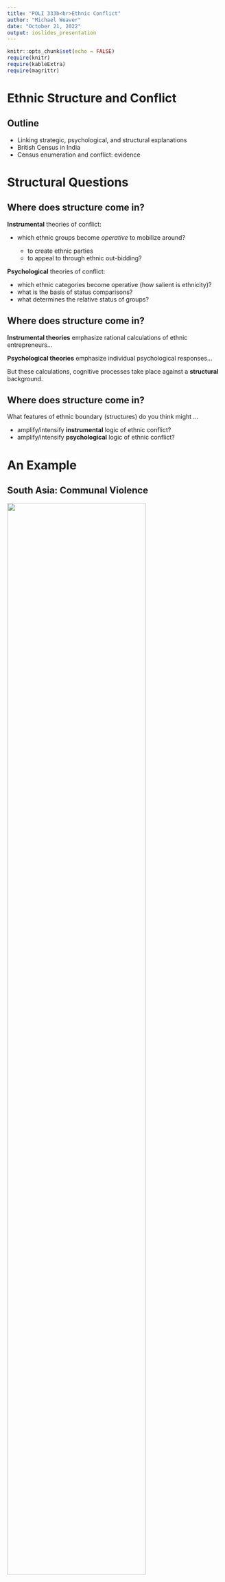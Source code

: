 ```yaml
---
title: "POLI 333b<br>Ethnic Conflict"
author: "Michael Weaver"
date: "October 21, 2022"
output: ioslides_presentation
---
```


```r
knitr::opts_chunk$set(echo = FALSE)
require(knitr)
require(kableExtra)
require(magrittr)
```


# Ethnic Structure and Conflict

## Outline

- Linking strategic, psychological, and structural explanations
- British Census in India
- Census enumeration and conflict: evidence

# Structural Questions

## Where does structure come in?

**Instrumental** theories of conflict:

- which ethnic groups become *operative* to mobilize around?
  
    - to create ethnic parties
    - to appeal to through ethnic out-bidding?
    

**Psychological** theories of conflict:

- which ethnic categories become operative (how salient is ethnicity)?
- what is the basis of status comparisons?
- what determines the relative status of groups?

## Where does structure come in?

**Instrumental theories** emphasize rational calculations of ethnic entrepreneurs...

**Psychological theories** emphasize individual psychological responses...

But these calculations, cognitive processes take place against a **structural** background.

## Where does structure come in?

What features of ethnic boundary (structures) do you think might ...


- amplify/intensify **instrumental** logic of ethnic conflict?
- amplify/intensify **psychological** logic of ethnic conflict?

# An Example

## South Asia: Communal Violence {.centered}

<img src = "./partition.jpg" width = 80%>

Partition: 1947

## South Asia: Communal Violence

Hindu-Muslim divide a continuing source of conflict, violence

- Major political parties divided on the issue
- Major riots in Delhi, 2020.
- Conflict over Citizenship Amendment Act, National Register of Citizens

<img src = "./delhi_riot.jpeg" width = 50%>

## South Asia: Before Colonization

**Hindus**

- no unifying label was in widespread use
- texts, rituals, traditions highly varied
- disputes within "Hindus"

**Muslims**

- often labeled by their geographic origin, not by religion

**Syncretism**

- Hindus and Muslims shared saints, holy men, shrines, gods, festivals
- religious practices/taboos spread across the divide
- cross-cultural hybrid identities

## South Asia: Before Colonization

In this period...

- Muslim rulers broadly tolerant of different religious practices
- Hindu-Muslim violence rare; often not understood as about religion at the time

### **How did the Hindu-Muslim cleavage emerge?**

## South Asia: Colonization

One part of the story is the British Colonial Census of India

- First Census in 1871
- Recognized only the religious categories of: "Hindu", "Muslim", "Sikh", and "Christian" (later more added).
- Defined rules for applying these labels to colonial subjects

<br>

>- What kind of boundary change is use of census categories?
>- Why might this lead to conflict?

## South Asia: Colonization

### Census and Structure:

British colonial imagination imposed on diverse population:

> "'Hindu' means a non-Musalman native of India."

> "a quarter of the persons classed as Hindus denied the supremacy of the brahmans and the authority of the Vedas; more than half did not receive the mantras from a recognised Hindu guru, a quarter did not worship the great Hindu gods, and were not served by good Brahmans priests; a third were denied access to temple; a quarter caused pollution by touch, a seventh always buried their dead, while a half did not regard cremation as obligatory and two-fifths ate beef."

Lieberman and Singh (2017), p. 41

## South Asia: Colonization

### Census and Structure:

Census categories...

- are **institutional use**
- basis of **institutional separation**
- produced reports on size, geography, economic/political status of "groups" (**groupness**)
- created new knowledge about **power disparity**

## South Asia: Colonization

**Census and Psychology:**

- Social Identity Theory: people seek to maintain or promote their group status
- fear of reduced majority/permanent minority status $\to$ ethnic mobilization

When census showed smaller Hindu majority$^*$

- Hindu elites used census data to argue Hindus "a dying race" in their homeland

- Hindu political organizations:  reassert Hindu "traditions", purge hybrid religion, enforce "purity"

- Muslim elites feared status compared to new "Hindu" majority: lobbied to split up Hindu census category


## South Asia: Colonization

**Census and Strategy**

Ethnic "entrepreneurs" exploit the census to make political gains

- Muslim elites used Census data to lobby for special protections, institutions (separate electorates)
- BJP (Hindu political party) used 2011 census data to attack rival secular parties for ignoring growth rate of Muslims vs. Hindus

Ethnic parties use census figures/labels to make out-bidding/more extreme ethnic appeals to voters.

# Census and Conflict

## Lieberman and Singh (2017)

Building on these insights:

Does including more ethnic dimensions on the census induce greater ethnic conflict? 

Recognition and definition of identity categories by the **state**...

- **structurally**: possible to *imagine* groups, *see* economic/political disparities, be recognized by the state 
- **psychologically**: facilitates inter-group comparison, efforts to maintain/change relative group status
- **strategically**: creates opportunities for ethnic entrepreneuers

## Lieberman and Singh (2017)

### **Data**

**Census**

- tracked down 1333 census questionnaires for 156 countries between 1800 and 2005, nearly all of modern censuses

## Lieberman and Singh (2017)

### **Data**

- "Politically Relevant Ethnic Groups": expert coding of ethnic groups that are politically "activated" (from Ethnic Power Relations database)
- Ethnic Violence: ranging from riots to armed conflict
- Ethnic Civil War: armed conflicts coded as "Ethnic" (from Cederman et al)


## Lieberman and Singh (2017)

### **Research Design**

**Conditioning**:

Comparing countries that **differ in ethnic census** but **similar**$^*$ in:

- ethnic fractionalization, GDP per capita, population, colonial ruler, regime type, political exclusion of ethnic groups, oil production, terrain, year, time since independence

$^*$ using mathematical approximation

---

Countries with more ethnic cleavages enumerated in the census, compared to (otherwise similar) countries with fewer, have...

- **more** politically relevant ethnic groups

<img src='./lieberman_1.png' width = 90%>


---

Countries with more ethnic cleavages enumerated in the census have...

- **more** ethnic armed conflicts

<img src='./lieberman_2.png' width = 60%>


--- 

<img src='./lieberman_2.png' width = 60%>

>- Are you convinced that census enumeration of ethnicity **causes** ethnic conflict? Why or why not?

## Lieberman and Singh (2017)

**Placebo**:

If prior ethnic conflict $\to$ enumerating more ethnic groups, then cannot conclude census $\xrightarrow{causes}$ conflict.

Does census enumeration of ethnic groups **predict earlier ethnic conflict**?


<img src='./lieberman_3.png' width = 80%>


## Conclusion:

Takeaways:

- changes in ethnic boundary (structures) can intensify/inhibit instrumental and psychological pathways to ethnic conflict
- Institutional recognition of identities in the census is one example of this; decent empirical evidence

Three perspectives on ethnicity are complementary,  **not** either/or
